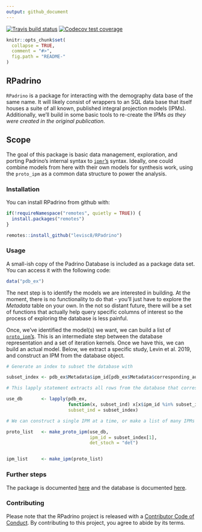 ```yaml
---
output: github_document
---
```

[![Travis build status](https://travis-ci.org/levisc8/RPadrino.svg?branch=master)](https://travis-ci.org/levisc8/RPadrino)
[![Codecov test coverage](https://codecov.io/gh/levisc8/RPadrino/branch/master/graph/badge.svg)](https://codecov.io/gh/levisc8/RPadrino?branch=master)


```r
knitr::opts_chunk$set(
  collapse = TRUE,
  comment = "#>",
  fig.path = "README-"
)
```

## RPadrino

`RPadrino` is a package for interacting with the demography data base of the same name. It will likely consist of wrappers to an SQL data base that itself houses a suite of all known, published integral projection models (IPMs). Additionally, we'll build in some basic tools to re-create the IPMs _as they were created in the original publication_. 

## Scope

The goal of this package is basic data management, exploration, and porting Padrino's internal syntax to [`ipmr`'s](https://levisc8.github.io/ipmr/) syntax. Ideally, one could combine models from here with their own models for synthesis work, using the `proto_ipm` as a common data structure to power the analysis.  

### Installation

You can install RPadrino from github with:

```r

if(!requireNamespace("remotes", quietly = TRUE)) {
  install.packages("remotes")
}

remotes::install_github("levisc8/RPadrino")
```

### Usage

A small-ish copy of the Padrino Database is included as a package data set. You can access it with the following code:

```r

data("pdb_ex")

```

The next step is to identify the models we are interested in building. At the moment, there is no functionality to do that - you'll just have to explore the _Metadata_ table on your own. In the not so distant future, there will be a set of functions that actually help query specific columns of interest so the process of exploring the database is less painful.

Once, we've identified the model(s) we want, we can build a list of [`proto_ipm`'s](https://levisc8.github.io/ipmr/articles/proto-ipms.html). This is an intermediate step between the database representation and a set of iteration kernels. Once we have this, we can build an actual model. Below, we extract a specific study, Levin et al. 2019, and construct an IPM from the database object.

```r

# Generate an index to subset the database with

subset_index <- pdb_ex$Metadata$ipm_id[pdb_ex$Metadata$corresponding_author == "Levin"]

# This lapply statement extracts all rows from the database that correspond to our desired study/studies

use_db       <- lapply(pdb_ex,
                       function(x, subset_ind) x[x$ipm_id %in% subset_ind, ],
                       subset_ind = subset_index)

# We can construct a single IPM at a time, or make a list of many IPMs

proto_list   <- make_proto_ipm(use_db, 
                               ipm_id = subset_index[1],
                               det_stoch = "det")


ipm_list     <- make_ipm(proto_list)


```


### Further steps

The package is documented [here]() and the database is documented [here](). 

### Contributing

Please note that the RPadrino project is released with a [Contributor Code of Conduct](https://contributor-covenant.org/version/2/0/CODE_OF_CONDUCT.html). By contributing to this project, you agree to abide by its terms.
